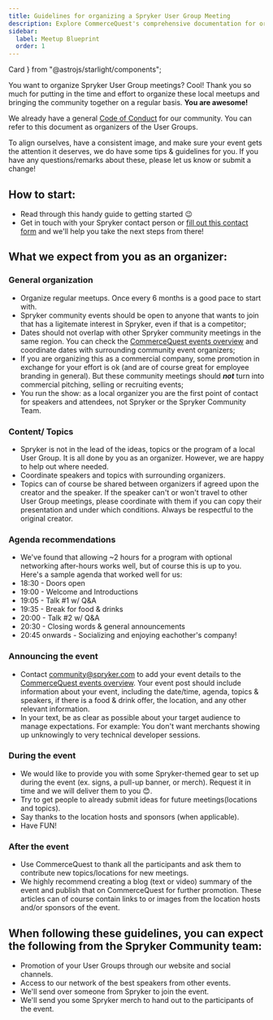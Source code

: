 ```yaml
---
title: Guidelines for organizing a Spryker User Group Meeting
description: Explore CommerceQuest's comprehensive documentation for organizing your own Spryker Meetup. 
sidebar:
  label: Meetup Blueprint
  order: 1
---
```


  Card
} from "@astrojs/starlight/components";

You want to organize Spryker User Group meetings? Cool! Thank you so much for putting in the time and effort to organize these local meetups and bringing the community together on a regular basis. **You are awesome!**

We already have a general [Code of Conduct](https://commercequest.space/discussion/27749/community-guidelines-code-of-conduct) for our community. You can refer to this document as organizers of the User Groups.

To align ourselves, have a consistent image, and make sure your event gets the attention it deserves, we do have some tips & guidelines for you. If you have any questions/remarks about these, please let us know or submit a change!

## How to start:
- Read through this handy guide to getting started 😉
- Get in touch with your Spryker contact person or [fill out this contact form](https://form.asana.com/?k=Ry92V_78RAs3Zxde5AJtJw&d=21158181759478) and we'll help you take the next steps from there!

## What we expect from you as an organizer:
### General organization
- Organize regular meetups. Once every 6 months is a good pace to start with.
- Spryker community events should be open to anyone that wants to join that has a ligitemate interest in Spryker, even if that is a competitor;
- Dates should not overlap with other Spryker community meetings in the same region. You can check the [CommerceQuest events overview](https://commercequest.space/events/category) and coordinate dates with surrounding community event organizers;
- If you are organizing this as a commercial company, some promotion in exchange for your effort is ok (and are of course great for employee branding in general). But these community meetings should ***not*** turn into commercial pitching, selling or recruiting events;
- You run the show: as a local organizer you are the first point of contact for speakers and attendees, not Spryker or the Spryker Community Team.

### Content/ Topics
- Spryker is not in the lead of the ideas, topics or the program of a local User Group. It is all done by you as an organizer. However, we are happy to help out where needed.
- Coordinate speakers and topics with surrounding organizers.
- Topics can of course be shared between organizers if agreed upon the creator and the speaker. If the speaker can't or won't travel to other User Group meetings, please coordinate with them if you can copy their presentation and under which conditions. Always be respectful to the original creator.

### Agenda recommendations
- We've found that allowing ~2 hours for a program with optional networking after-hours works well, but of course this is up to you. Here's a sample agenda that worked well for us:
- 18:30 - Doors open
- 19:00 - Welcome and Introductions
- 19:05 - Talk #1 w/ Q&A
- 19:35 - Break for food & drinks
- 20:00 - Talk #2 w/ Q&A
- 20:30 - Closing words & general announcements
- 20:45 onwards - Socializing and enjoying eachother's company!

### Announcing the event 
- Contact community@spryker.com to add your event details to the [CommerceQuest events overview](https://commercequest.space/events/category). Your event post should include information about your event, including the date/time, agenda, topics & speakers, if there is a food & drink offer, the location, and any other relevant information.
- In your text, be as clear as possible about your target audience to manage expectations. For example: You don't want merchants showing up unknowingly to very technical developer sessions.

### During the event
- We would like to provide you with some Spryker-themed gear to set up during the event (ex. signs, a pull-up banner, or merch). Request it in time and we will deliver them to you 😊.
- Try to get people to already submit ideas for future meetings(locations and topics).
- Say thanks to the location hosts and sponsors (when applicable).
- Have FUN!

### After the event
- Use CommerceQuest to thank all the participants and ask them to contribute new topics/locations for new meetings.
- We highly recommend creating a blog (text or video) summary of the event and publish that on CommerceQuest for further promotion. These articles can of course contain links to or images from the location hosts and/or sponsors of the event.

## When following these guidelines, you can expect the following from the Spryker Community team:
- Promotion of your User Groups through our website and social channels.
- Access to our network of the best speakers from other events.
- We'll send over someone from Spryker to join the event.
- We'll send you some Spryker merch to hand out to the participants of the event.